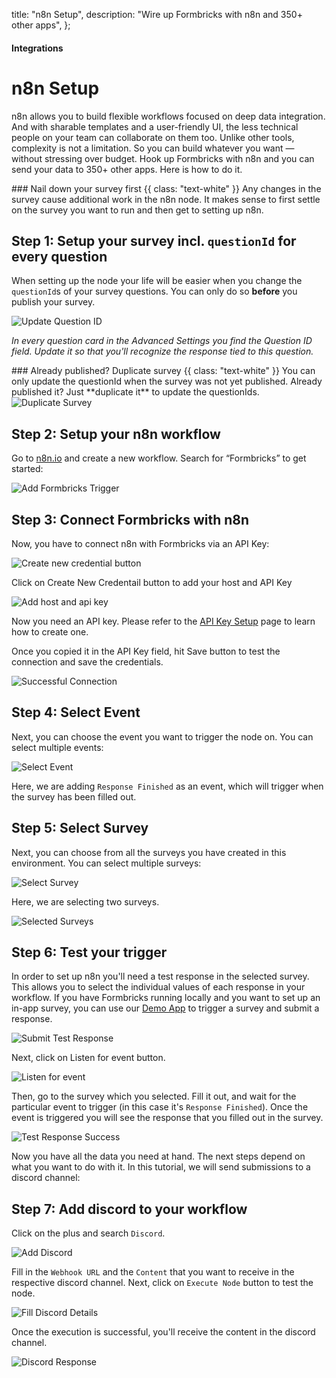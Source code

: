 

  title: "n8n Setup",
  description: "Wire up Formbricks with n8n and 350+ other apps",
};

#### Integrations

# n8n Setup

n8n allows you to build flexible workflows focused on deep data integration. And with sharable templates and a user-friendly UI, the less technical people on your team can collaborate on them too. Unlike other tools, complexity is not a limitation. So you can build whatever you want — without stressing over budget. Hook up Formbricks with n8n and you can send your data to 350+ other apps. Here is how to do it.

<Note>
  ### Nail down your survey first {{ class: "text-white" }}
  Any changes in the survey cause additional work in the n8n node. It makes sense to first settle on the survey
  you want to run and then get to setting up n8n.
</Note>

## Step 1: Setup your survey incl. `questionId` for every question

When setting up the node your life will be easier when you change the `questionId`s of your survey questions. You can only do so **before** you publish your survey.

<Image src={UpdateQuestionId} alt="Update Question ID" quality="100" className="rounded-lg" />

_In every question card in the Advanced Settings you find the Question ID field. Update it so that you'll recognize the response tied to this question._

<Note>
  ### Already published? Duplicate survey {{ class: "text-white" }}
  You can only update the questionId when the survey was not yet published. Already published it? Just **duplicate
  it** to update the questionIds.
  <Image
    src={DuplicateSurvey}
    alt="Duplicate Survey"
    quality="100"
    className="rounded-lg max-w-full sm:max-w-3xl"
  />
</Note>

## Step 2: Setup your n8n workflow

Go to [n8n.io](https://n8n.io) and create a new workflow. Search for “Formbricks” to get started:

<Image src={AddFormbricksTrigger} alt="Add Formbricks Trigger" quality="100" className="rounded-lg" />

## Step 3: Connect Formbricks with n8n

Now, you have to connect n8n with Formbricks via an API Key:

<Image src={CreateNewCredentialBtn} alt="Create new credential button" quality="100" className="rounded-lg" />

Click on Create New Credentail button to add your host and API Key

<Image src={AddApiKey} alt="Add host and api key" quality="100" className="rounded-lg" />

Now you need an API key. Please refer to the [API Key Setup](/docs/api/api-key-setup) page to learn how to create one.

Once you copied it in the API Key field, hit Save button to test the connection and save the credentials.

<Image src={SuccessConnection} alt="Successful Connection" quality="100" className="rounded-lg" />

## Step 4: Select Event

Next, you can choose the event you want to trigger the node on. You can select multiple events:

<Image src={SelectEvent} alt="Select Event" quality="100" className="rounded-lg" />

Here, we are adding `Response Finished` as an event, which will trigger when the survey has been filled out.

## Step 5: Select Survey

Next, you can choose from all the surveys you have created in this environment. You can select multiple surveys:

<Image src={SelectSurvey} alt="Select Survey" quality="100" className="rounded-lg" />

Here, we are selecting two surveys.

<Image src={SelectedSurveys} alt="Selected Surveys" quality="100" className="rounded-lg" />

## Step 6: Test your trigger

In order to set up n8n you'll need a test response in the selected survey. This allows you to select the individual values of each response in your workflow. If you have Formbricks running locally and you want to set up an in-app survey, you can use our [Demo App](/docs/contributing/demo) to trigger a survey and submit a response.

<Image src={SubmitTestResponse} alt="Submit Test Response" quality="100" className="rounded-lg" />

Next, click on Listen for event button.

<Image src={ListenForEvent} alt="Listen for event" quality="100" className="rounded-lg" />

Then, go to the survey which you selected. Fill it out, and wait for the particular event to trigger (in this case it's `Response Finished`). Once the event is triggered you will see the response that you filled out in the survey.

<Image src={TestResponseSuccess} alt="Test Response Success" quality="100" className="rounded-lg" />

Now you have all the data you need at hand. The next steps depend on what you want to do with it. In this tutorial, we will send submissions to a discord channel:

## Step 7: Add discord to your workflow

Click on the plus and search `Discord`.

<Image src={AddDiscord} alt="Add Discord" quality="100" className="rounded-lg" />

Fill in the `Webhook URL` and the `Content` that you want to receive in the respective discord channel. Next, click on `Execute Node` button to test the node.

<Image src={FillDiscordDetails} alt="Fill Discord Details" quality="100" className="rounded-lg" />

Once the execution is successful, you'll receive the content in the discord channel.

<Image src={DiscordResponse} alt="Discord Response" quality="100" className="rounded-lg" />
